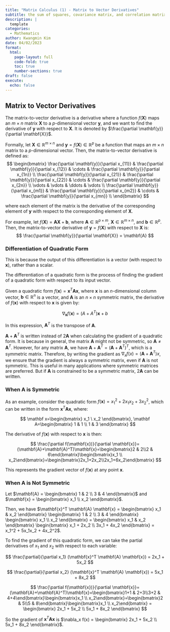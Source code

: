 ```yaml
---
title: "Matrix Calculus (1) - Matrix to Vector Derivatives"
subtitle: the sum of squares, covariance matrix, and correlation matrix
description: |
  template
categories:
  - Mathematics
author: Kwangmin Kim
date: 04/02/2023
format: 
  html:
    page-layout: full
    code-fold: true
    toc: true
    number-sections: true
draft: false
execute:
  echo: false
---
```


## Matrix to Vector Derivatives

The matrix-to-vector derivative is a derivative where a function $f(\mathbf{X})$ maps an $m \times n$ matrix $\mathbf{X}$ to a $p$-dimensional vector $\mathbf{y}$, and we want to find the derivative of $\mathbf{y}$ with respect to $\mathbf{X}$. It is denoted by $\frac{\partial \mathbf{y}}{\partial \mathbf{X}}$.

Formally, let $\mathbf{X} \in \mathbb{R}^{m \times n}$ and $\mathbf{y} = f(\mathbf{X}) \in \mathbb{R}^p$ be a function that maps an $m \times n$ matrix to a $p$-dimensional vector. Then, the matrix-to-vector derivative is defined as:
$$
\begin{bmatrix}
\frac{\partial \mathbf{y}}{\partial x_{11}} & \frac{\partial \mathbf{y}}{\partial x_{12}} & \cdots & \frac{\partial \mathbf{y}}{\partial x_{1n}} \\
\frac{\partial \mathbf{y}}{\partial x_{21}} & \frac{\partial \mathbf{y}}{\partial x_{22}} & \cdots & \frac{\partial \mathbf{y}}{\partial x_{2n}} \\
\vdots & \vdots & \ddots & \vdots \\
\frac{\partial \mathbf{y}}{\partial x_{m1}} & \frac{\partial \mathbf{y}}{\partial x_{m2}} & \cdots & \frac{\partial \mathbf{y}}{\partial x_{mn}} \\
\end{bmatrix}
$$

where each element of the matrix is the derivative of the corresponding element of $\mathbf{y}$ with respect to the corresponding element of $\mathbf{X}$.

For example, let $f(\mathbf{X}) = \mathbf{A}\mathbf{X}+\mathbf{b}$, where $\mathbf{A} \in \mathbb{R}^{p \times m}$, $\mathbf{X} \in \mathbb{R}^{m \times n}$, and $\mathbf{b} \in \mathbb{R}^p$. Then, the matrix-to-vector derivative of $\mathbf{y} = f(\mathbf{X})$ with respect to $\mathbf{X}$ is:
$$
\frac{\partial \mathbf{y}}{\partial \mathbf{X}} = \mathbf{A}
$$

### Differentiation of Quadratic Form

This is because the output of this differentiation is a vector (with respect to $\mathbf{x}$), rather than a scalar.

The differentiation of a quadratic form is the process of finding the gradient of a quadratic form with respect to its input vector.

Given a quadratic form $f(\mathbf{x})=\mathbf{x}^T \mathbf{A} \mathbf{x}$, where $\mathbf{x}$ is an $n$-dimensional column vector, $\mathbf{b} \in \mathbb{R}^n$ is a vector, and $\mathbf{A}$ is an $n \times n$ symmetric matrix, the derivative of $f(\mathbf{x})$ with respect to $\mathbf{x}$ is given by:

$$
\nabla_{\mathbf x} f(\mathbf x) = (A + A^T)\mathbf x + b
$$

In this expression, $\mathbf{A}^T$ is the transpose of $\mathbf{A}$.

$\mathbf A+\mathbf A^T$ is written instead of $2\mathbf A$ when calculating the gradient of a quadratic form. It is because in general, the matrix $\mathbf A$ might not be symmetric, so $\mathbf A\neq \mathbf A^T$. However, for any matrix $\mathbf A$, we have $\mathbf A+\mathbf A^T = (\mathbf A+\mathbf A^T)^T$, which is a symmetric matrix. Therefore, by writing the gradient as $\nabla_x f(x) = (\mathbf A+\mathbf A^T)x$, we ensure that the gradient is always a symmetric matrix, even if $\mathbf A$ is not symmetric. This is useful in many applications where symmetric matrices are preferred. But if $\mathbf A$ is constrained to be a symmetric matrix, $2\mathbf A$ can be written.

### When $\mathbf{A}$ is Symmetric

As an example, consider the quadratic form $f(\mathbf{x})=x_1^2+2x_1x_2+3x_2^2$, which can be written in the form $\mathbf{x}^T \mathbf{A} \mathbf{x}$, where:

$$
\mathbf x=\begin{bmatrix} x_1 \ x_2 \end{bmatrix}, \mathbf A=\begin{bmatrix} 1 & 1 \\ 1 & 3 \end{bmatrix}
$$


The derivative of $f(\mathbf{x})$ with respect to $\mathbf{x}$ is then:

$$
\frac{\partial f(\mathbf{x})}{\partial \mathbf{x}}=(\mathbf{A}+\mathbf{A}^T)\mathbf{x}=\begin{bmatrix}2 & 2\\2 & 6\end{bmatrix}\begin{bmatrix}x_1 \\ x_2\end{bmatrix}=\begin{bmatrix}2x_1+2x_2\\2x_1+6x_2\end{bmatrix}
$$

This represents the gradient vector of $f(\mathbf{x})$ at any point $\mathbf{x}$.

### When $\mathbf{A}$ is Not Symmetric

Let $\mathbf{A} = \begin{bmatrix} 1 & 2 \\ 3 & 4 \end{bmatrix}$ and $\mathbf{x} = \begin{bmatrix} x_1 \\ x_2 \end{bmatrix}$.

Then, we have $\mathbf{x}^T \mathbf{A} \mathbf{x} = \begin{bmatrix} x_1 & x_2 \end{bmatrix} \begin{bmatrix} 1 & 2 \\ 3 & 4 \end{bmatrix} \begin{bmatrix} x_1 \\ x_2 \end{bmatrix} = \begin{bmatrix} x_1 & x_2 \end{bmatrix} \begin{bmatrix} x_1 + 2x_2 \\ 3x_1 + 4x_2 \end{bmatrix} = x_1^2 + 5x_1x_2 + 4x_2^2$.

To find the gradient of this quadratic form, we can take the partial derivatives of $x_1$ and $x_2$ with respect to each variable:

$$
\frac{\partial}{\partial x_1} (\mathbf{x}^T \mathbf{A} \mathbf{x}) = 2x_1 + 5x_2
$$

$$
\frac{\partial}{\partial x_2} (\mathbf{x}^T \mathbf{A} \mathbf{x}) = 5x_1 + 8x_2
$$

$$
\frac{\partial f(\mathbf{x})}{\partial \mathbf{x}}=(\mathbf{A}+\mathbf{A}^T)\mathbf{x}=\begin{bmatrix}1+1 & 2+3\\3+2 & 4+4\end{bmatrix}\begin{bmatrix}x_1 \\ x_2\end{bmatrix}=\begin{bmatrix}2 & 5\\5 & 8\end{bmatrix}\begin{bmatrix}x_1 \\ x_2\end{bmatrix} = \begin{bmatrix} 2x_1 + 5x_2 \\ 5x_1 + 8x_2 \end{bmatrix}
$$

So the gradient of $\mathbf{x}^T \mathbf{A} \mathbf{x}$ is $\nabla_x f(x) = \begin{bmatrix} 2x_1 + 5x_2 \\ 5x_1 + 8x_2 \end{bmatrix}$.
